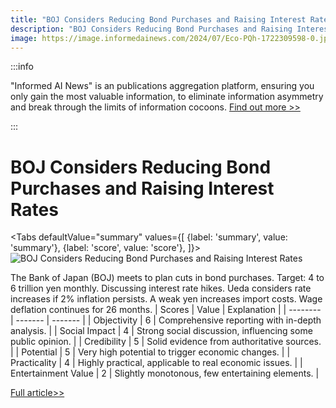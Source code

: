 ```yaml
---
title: "BOJ Considers Reducing Bond Purchases and Raising Interest Rates"
description: "BOJ Considers Reducing Bond Purchases and Raising Interest Rates"
image: https://image.informedainews.com/2024/07/Eco-PQh-1722309598-0.jpg
---
```



:::info

"Informed AI News" is an publications aggregation platform, ensuring you only gain the most valuable information, to eliminate information asymmetry and break through the limits of information cocoons.  [Find out more >>](/)

:::

# BOJ Considers Reducing Bond Purchases and Raising Interest Rates


<Tabs
	defaultValue="summary"
	values={[
	{label: 'summary', value: 'summary'},
	{label: 'score', value: 'score'},
]}>
<TabItem value="summary">
<img
  src="https://image.informedainews.com/2024/07/Eco-PQh-1722309598-0.jpg"
  alt="BOJ Considers Reducing Bond Purchases and Raising Interest Rates"
/>



The Bank of Japan (BOJ) meets to plan cuts in bond purchases.
Target: 4 to 6 trillion yen monthly.
Discussing interest rate hikes.
Ueda considers rate increases if 2% inflation persists.
A weak yen increases import costs.
Wage deflation continues for 26 months.
</TabItem>
<TabItem value="score">
	| Scores     | Value   | Explanation |
	| -------- | ------- | ------- |
	| Objectivity  | 6    | Comprehensive reporting with in-depth analysis.    |
	| Social Impact | 4     | Strong social discussion, influencing some public opinion.    |
	| Credibility    | 5    | Solid evidence from authoritative sources.    |
	| Potential    | 5    | Very high potential to trigger economic changes.    |
	| Practicality    | 4    | Highly practical, applicable to real economic issues.    |
	| Entertainment Value    | 2    | Slightly monotonous, few entertaining elements.    |
</TabItem>
</Tabs>

[Full article>>](https://www3.nhk.or.jp/nhkworld/en/news/20240729_16/)
